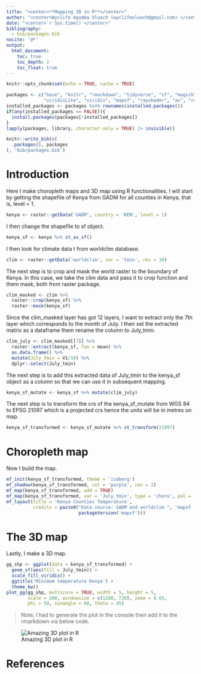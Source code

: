 ```yaml
---
title: "<center>**Mapping 3D in R**</center>"
author: "<center>Wyclife Agumba Oluoch (wyclifeoluoch@gmail.com) </center>"
date: "<center>`r Sys.time()`</center>"
bibliography: 
  - bib/packages.bib
nocite: '@*'
output: 
  html_document:
    toc: true
    toc_depth: 2
    toc_float: true
---
```


```r
knitr::opts_chunk$set(echo = TRUE, cache = TRUE)
```


```r
packages <- c("base", "knitr", "rmarkdown", "tidyverse", "sf", "magick",
              "viridisLite", "viridis", "mapsf", "rayshader", "av", "raster")
installed_packages <- packages %in% rownames(installed.packages())
if(any(installed_packages == FALSE)){
  install.packages(packages[!installed_packages])
}
lapply(packages, library, character.only = TRUE) |> invisible()
```

```r
knitr::write_bib(c(
  .packages(), packages
), 'bib/packages.bib')
```

# Introduction

Here I make choropleth maps and 3D map using R functionalities.
I will start by getting the shapefile of Kenya from GADM for all counties in Kenya, that is, level = 1.

```r
kenya <- raster::getData('GADM', country = 'KEN', level = 1) 
```

I then change the shapefile to sf object.

```r
kenya_sf <- kenya %>% st_as_sf()
```

I then look for climate data t from worldclim database.

```r
clim <- raster::getData('worldclim', var = 'tmin', res = 10)
```

The next step is to crop and mask the world raster to the boundary of Kenya. In this case, we take the clim data and pass it to crop function and them mask, both from raster package.

```r
clim_masked <- clim %>% 
  raster::crop(kenya_sf) %>% 
  raster::mask(kenya_sf)
```

Since the clim_masked layer has got 12 layers, I want to extract only the 7th layer which corresponds to the month of July. I then set the extracted matrix as a dataframe them rename the column to July_tmin.

```r
clim_july <- clim_masked[[7]] %>% 
  raster::extract(kenya_sf, fun = mean) %>% 
  as.data.frame() %>% 
  mutate(July_tmin = V1/10) %>% 
  dplyr::select(July_tmin)
```


The next step is to add this extracted data of July_tmin to the kenya_sf object as a column so that we can use it in subsequent mapping.

```r
kenya_sf_mutate <- kenya_sf %>% mutate(clim_july)
```

The next step is to transform the crs of the kenya_sf_mutate from WGS 84 to EPSG 21097 which is a projected crs hence the units will be in metres on map.

```r
kenya_sf_transformed <- kenya_sf_mutate %>% st_transform(21097)
```

# Choropleth map

Now I build the map.

```r
mf_init(kenya_sf_transformed, theme = 'iceberg')
mf_shadow(kenya_sf_transformed, col = 'purple', cex = 2)
mf_map(kenya_sf_transformed, add = TRUE)
mf_map(kenya_sf_transformed, var = 'July_tmin', type = 'choro', pal = 'Greens', add = TRUE)
mf_layout(title = 'Kenya Counties Temperature',
          credits = paste0("Data source: GADM and worldclim ", 'mapsf ',
                           packageVersion('mapsf')))
```

# The 3D map

Lastly, I make a 3D map.

```r
gg_shp <- ggplot(data = kenya_sf_transformed) +
  geom_sf(aes(fill = July_tmin)) +
  scale_fill_viridis() +
  ggtitle('Minimum temperature Kenya') +
  theme_bw()
plot_gg(gg_shp, multicore = TRUE, width = 5, height = 5, 
        scale = 200, windowsize = c(1280, 720), zoom = 0.65, 
        phi = 50, sunangle = 60, theta = 45)
```


> Note, I had to generate the plot in the console then add it to the rmarkdown via below code.

![Amazing 3D plot in R](D:/R/rsgs/images/plot_3d.png)

# References